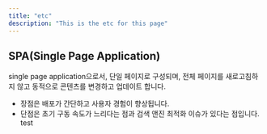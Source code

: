 ```yaml
---
title: "etc"
description: "This is the etc for this page"
---
```


## SPA(Single Page Application)

single page application으로서, 단일 페이지로 구성되며, 전체 페이지를 새로고침하지 않고 동적으로 콘텐츠를
변경하고 업데이트 합니다.

- 장점은 배포가 간단하고 사용자 경험이 향상됩니다.
- 단점은 초기 구동 속도가 느리다는 점과 검색 앤진
  최적화 이슈가 있다는 점입니다. test
